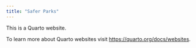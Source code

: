```yaml
---
title: "Safer Parks"
---
```


This is a Quarto website.

To learn more about Quarto websites visit <https://quarto.org/docs/websites>.
